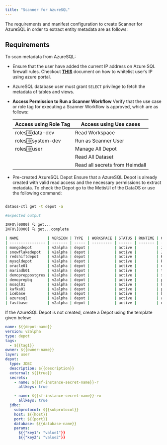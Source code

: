 ```yaml
---
title: "Scanner for AzureSQL"
---
```


The requirements and manifest configuration to create Scanner for AzureSQL in order to extract entity metadata are as follows:

## Requirements

To scan metadata from AzureSQL:

* Ensure that the user have added the current IP address on Azure SQL firewall rules. Checkout [**THIS**](https://learn.microsoft.com/en-us/azure/azure-sql/database/firewall-configure?view=azuresql#use-the-azure-portal-to-manage-server-level-ip-firewall-rules) document on how to whitelist user’s IP using azure portal.

* AzureSQL database user must grant `SELECT` privilege to fetch the metadata of tables and views.

* **Access Permission to Run a Scanner Workflow**
  Verify that the use case or role tag for executing a Scanner Workflow is approved, which are as follows:
  
  | Access using Role Tag | Access using Use cases         |
  | --------------------- | ------------------------------ |
  | roles:id:data-dev     | Read Workspace                 |
  | roles:id:system-dev   | Run as Scanner User            |
  | roles:id:user         | Manage All Depot               |
  |                       | Read All Dataset               |
  |                       | Read all secrets from Heimdall |

* Pre-created AzureSQL Depot
  Ensure that a AzureSQL Depot is already created with valid read access and the necessary permissions to extract metadata. To check the Depot go to the MetisUI of the DataOS or use the following command:

```bash

dataos-ctl get -t depot -a

#expected output

INFO\[0000] 🔍 get...
INFO\[0000] 🔍 get...complete

| NAME             | VERSION | TYPE  | WORKSPACE | STATUS | RUNTIME | OWNER      |
| ---------------- | ------- | ----- | --------- | ------ | ------- | ---------- |
| mongodepot       | v2alpha | depot |           | active |         | Jhon Doe   |
| snowflakedepot   | v2alpha | depot |           | active |         | JOJO       |
| redshiftdepot    | v2alpha | depot |           | active |         | Kira       |
| mysqldepot       | v2alpha | depot |           | active |         | Ryuk       |
| oracle01         | v2alpha | depot |           | active |         | drdoom     |
| mariadb01        | v2alpha | depot |           | active |         | tonystark  |
| demopreppostgres | v2alpha | depot |           | active |         | slimshaddy |
| demoprepbq       | v2alpha | depot |           | active |         | pengvin    |
| mssql01          | v2alpha | depot |           | active |         | hulk       |
| kafka01          | v2alpha | depot |           | active |         | peeter     |
| icebase          | v2alpha | depot |           | active |         | blackpink  |
| azuresql         | v2alpha | depot |           | active |         | arnold     |
| fastbase         | v2alpha | depot |           | active |         | ddevil     |

```

If the AzureSQL Depot is not created, create a Depot using the template given below:

```yaml
name: ${{depot-name}}
version: v2alpha
type: depot
tags:
  - ${{tag1}}
owner: ${{owner-name}}
layer: user
depot:
  type: JDBC                                      
  description: ${{description}}
  external: ${{true}}
  secrets:
    - name: ${{sf-instance-secret-name}}-r
      allkeys: true

    - name: ${{sf-instance-secret-name}}-rw
      allkeys: true
  jdbc:                                           
    subprotocol: ${{subprotocol}}
    host: ${{host}}
    port: ${{port}}
    database: ${{database-name}}
    params:
      ${{"key1": "value1"}}
      ${{"key2": "value2"}}
```